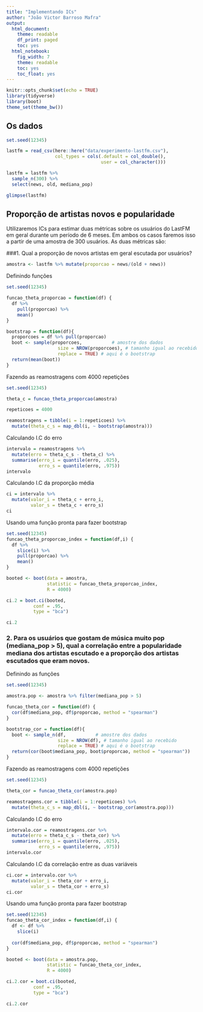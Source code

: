 ```yaml
---
title: "Implementando ICs"
author: "João Victor Barroso Mafra"
output:
  html_document:
    theme: readable
    df_print: paged
    toc: yes
  html_notebook:
    fig_width: 7
    theme: readable
    toc: yes
    toc_float: yes
---
```


```r
knitr::opts_chunk$set(echo = TRUE)
library(tidyverse)
library(boot)
theme_set(theme_bw())
```

## Os dados

```r
set.seed(12345)

lastfm = read_csv(here::here("data/experimento-lastfm.csv"), 
                  col_types = cols(.default = col_double(), 
                                   user = col_character()))

lastfm = lastfm %>% 
  sample_n(300) %>% 
  select(news, old, mediana_pop)

glimpse(lastfm)
```

## Proporção de artistas novos e popularidade

Utilizaremos ICs para estimar duas métricas sobre os usuários do LastFM em geral durante um período de 6 meses. Em ambos os casos faremos isso a partir de uma amostra de 300 usuários. As duas métricas são: 


###1. Qual a proporção de novos artistas em geral escutada por usuários?

```r
amostra <- lastfm %>% mutate(proporcao = news/(old + news))
```

Definindo funções

```r

set.seed(12345)

funcao_theta_proporcao = function(df) {
  df %>%
    pull(proporcao) %>%
    mean()
}

bootstrap = function(df){
  proporcoes = df %>% pull(proporcao)
  boot <- sample(proporcoes,           # amostre dos dados
                   size = NROW(proporcoes), # tamanho igual ao recebido
                   replace = TRUE) # aqui é o bootstrap
  return(mean(boot))
}
```

Fazendo as reamostragens com 4000 repetições

```r
set.seed(12345)

theta_c = funcao_theta_proporcao(amostra)

repeticoes = 4000

reamostragens = tibble(i = 1:repeticoes) %>% 
  mutate(theta_c_s = map_dbl(i, ~ bootstrap(amostra)))
```

Calculando I.C do erro

```r
intervalo = reamostragens %>% 
  mutate(erro = theta_c_s - theta_c) %>% 
  summarise(erro_i = quantile(erro, .025), 
            erro_s = quantile(erro, .975))
intervalo
```

Calculando I.C da proporção média

```r
ci = intervalo %>% 
  mutate(valor_i = theta_c + erro_i, 
         valor_s = theta_c + erro_s)
ci
```

Usando uma função pronta para fazer bootstrap

```r
set.seed(12345)
funcao_theta_proporcao_index = function(df,i) {
  df %>%
    slice(i) %>%
    pull(proporcao) %>%
    mean()
}

booted <- boot(data = amostra, 
               statistic = funcao_theta_proporcao_index, 
               R = 4000)

ci.2 = boot.ci(booted, 
          conf = .95,
          type = "bca")

ci.2
```



### 2. Para os usuários que gostam de música muito pop (mediana_pop > 5), qual a correlação entre a popularidade mediana dos artistas escutado e a proporção dos artistas escutados que eram novos.

Definindo as funções

```r

set.seed(12345)

amostra.pop <- amostra %>% filter(mediana_pop > 5)

funcao_theta_cor = function(df) {
  cor(df$mediana_pop, df$proporcao, method = "spearman")
}

bootstrap_cor = function(df){
  boot <- sample_n(df,           # amostre dos dados
                   size = NROW(df), # tamanho igual ao recebido
                   replace = TRUE) # aqui é o bootstrap
  return(cor(boot$mediana_pop, boot$proporcao, method = "spearman"))
}
```

Fazendo as reamostragens com 4000 repetições

```r
set.seed(12345)

theta_cor = funcao_theta_cor(amostra.pop)

reamostragens.cor = tibble(i = 1:repeticoes) %>% 
  mutate(theta_c_s = map_dbl(i, ~ bootstrap_cor(amostra.pop)))
```

Calculando I.C do erro

```r
intervalo.cor = reamostragens.cor %>% 
  mutate(erro = theta_c_s - theta_cor) %>% 
  summarise(erro_i = quantile(erro, .025), 
            erro_s = quantile(erro, .975))
intervalo.cor
```

Calculando I.C da correlação entre as duas variáveis

```r
ci.cor = intervalo.cor %>% 
  mutate(valor_i = theta_cor + erro_i, 
         valor_s = theta_cor + erro_s)
ci.cor
```

Usando uma função pronta para fazer bootstrap

```r
set.seed(12345)
funcao_theta_cor_index = function(df,i) {
  df <- df %>%
    slice(i) 
  
  cor(df$mediana_pop, df$proporcao, method = "spearman")
}

booted <- boot(data = amostra.pop, 
               statistic = funcao_theta_cor_index, 
               R = 4000)

ci.2.cor = boot.ci(booted, 
          conf = .95,
          type = "bca")

ci.2.cor
```